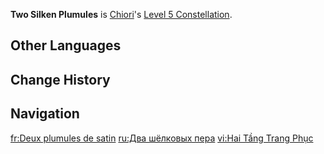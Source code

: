{{Constellation Infobox
|image         = Constellation Two Silken Plumules.png
|character     = Chiori
|level         = 5
|description   = Increases the Level of Hiyoku: Twin Blades by 3.<br>Maximum upgrade level is 15.
|scale_att1    = 
|scale_att2    = 
|utility1      = Talent Level Increase
|utility2      = Elemental Burst Level Increase
}}
'''Two Silken Plumules''' is [[Chiori]]'s [[Level 5 Constellation]].
<!--
==Gameplay Notes==
--><!--
==Preview==
{Preview
|file = Two Silken Plumules Preview
}
-->
==Other Languages==
{{Other Languages
|en      = Two Silken Plumules
|zhs     = 绫羽二重
|zhs_rm  = Língyǔ Èrchóng
|zht     = 綾羽二重
|zht_rm  = Língyǔ Èrchóng
|zh_tl   = 
|ja      = 綾羽二重
|ja_rm   = Rin'u Nijuu{{Assumed}}
|ja_tl   = 
|ko      = 이중 능직
|ko_rm   = 
|ko_tl   = 
|es      = Seda habutai
|es_tl   = Habutai Silk
|fr      = Deux plumules de satin
|fr_tl   = Two Satin Plumules
|ru      = Два шёлковых пера
|ru_tl   = Two Silken Plumes
|th      = Two Silken Plumules
|vi      = Hai Tầng Trang Phục
|vi_tl   = 
|de      = Zwei seidene Federn
|de_tl   = Two Silken Plumes
|id      = Two Silken Plumules
|pt      = Duas Plumas de Seda
|pt_tl   = 
|tr      = İki İpek Filizi
|tr_tl   = 
|it      = Due piume seriche
|it_tl   = Two Silky Feathers
}}

==Change History==
{{Change History|4.5}}

==Navigation==
{{Talent Navbox|Chiori}}

[[fr:Deux plumules de satin]]
[[ru:Два шёлковых пера]]
[[vi:Hai Tầng Trang Phục]]